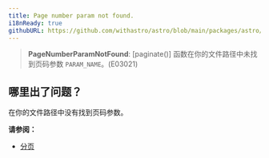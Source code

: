 ```yaml
---
title: Page number param not found.
i18nReady: true
githubURL: https://github.com/withastro/astro/blob/main/packages/astro/src/core/errors/errors-data.ts
---
```


> **PageNumberParamNotFound**: [paginate()] 函数在你的文件路径中未找到页码参数 `PARAM_NAME`。(E03021)

## 哪里出了问题？
在你的文件路径中没有找到页码参数。

**请参阅：**
-  [分页](/zh-cn/core-concepts/routing/#分页)


